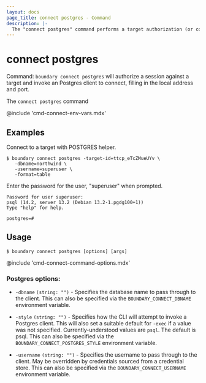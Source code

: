 ```yaml
---
layout: docs
page_title: connect postgres - Command
description: |-
  The "connect postgres" command performs a target authorization (or consumes an existing authorization token) and launches a proxied postgres connection.
---
```


# connect postgres

Command: `boundary connect postgres` will authorize a session against a target
and invoke an Postgres client to connect, filling in the local address and port.

The `connect postgres` command </CodeBlockConfig>

@include 'cmd-connect-env-vars.mdx'


## Examples

Connect to a target with POSTGRES helper.

```shell-session
$ boundary connect postgres -target-id=ttcp_eTcZMueUYv \
   -dbname=northwind \
   -username=superuser \
   -format=table
```

Enter the password for the user, "superuser" when prompted.

<CodeBlockConfig hideClipboard>

```plaintext
Password for user superuser:
psql (14.2, server 13.2 (Debian 13.2-1.pgdg100+1))
Type "help" for help.

postgres=#
```

</CodeBlockConfig>

## Usage

<CodeBlockConfig hideClipboard>

```shell-session
$ boundary connect postgres [options] [args]
```

</CodeBlockConfig>

@include 'cmd-connect-command-options.mdx'

### Postgres options:

- `-dbname` `(string: "")` - Specifies the database name to pass through to the
  client. This can also be specified via the `BOUNDARY_CONNECT_DBNAME`
  environment variable.

- `-style`  `(string: "")` - Specifies how the CLI will attempt to invoke a
  Postgres client. This will also set a suitable default for `-exec` if a value
  was not specified. Currently-understood values are `psql`. The default is
  psql. This can also be specified via the `BOUNDARY_CONNECT_POSTGRES_STYLE`
  environment variable.

- `-username`  `(string: "")` - Specifies the username to pass through to the
  client. May be overridden by credentials sourced from a credential store. This
  can also be specified via the `BOUNDARY_CONNECT_USERNAME` environment
  variable.
